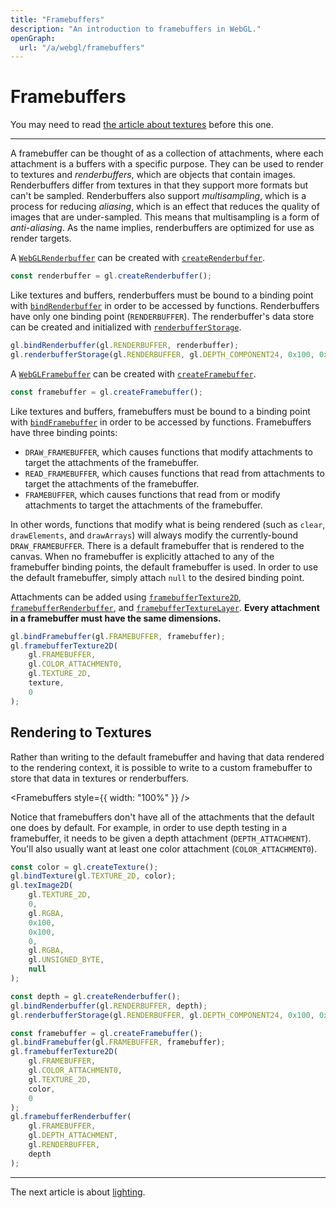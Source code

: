```yaml
---
title: "Framebuffers"
description: "An introduction to framebuffers in WebGL."
openGraph:
  url: "/a/webgl/framebuffers"
---
```



# Framebuffers

You may need to read [the article about textures](/a/webgl/textures) before this one.

---

A framebuffer can be thought of as a collection of attachments, where each attachment is a buffers with a specific purpose. They can be used to render to textures and _renderbuffers_, which are objects that contain images. Renderbuffers differ from textures in that they support more formats but can't be sampled. Renderbuffers also support _multisampling_, which is a process for reducing _aliasing_, which is an effect that reduces the quality of images that are under-sampled. This means that multisampling is a form of _anti-aliasing_. As the name implies, renderbuffers are optimized for use as render targets.

A [`WebGLRenderbuffer`](https://developer.mozilla.org/en-US/docs/Web/API/WebGLRenderbuffer) can be created with [`createRenderbuffer`](https://developer.mozilla.org/en-US/docs/Web/API/WebGLRenderingContext/createRenderbuffer).

```js
const renderbuffer = gl.createRenderbuffer();
```

Like textures and buffers, renderbuffers must be bound to a binding point with [`bindRenderbuffer`](https://developer.mozilla.org/en-US/docs/Web/API/WebGLRenderingContext/bindRenderbuffer) in order to be accessed by functions. Renderbuffers have only one binding point (`RENDERBUFFER`). The renderbuffer's data store can be created and initialized with [`renderbufferStorage`](https://developer.mozilla.org/en-US/docs/Web/API/WebGLRenderingContext/renderbufferStorage).

```js
gl.bindRenderbuffer(gl.RENDERBUFFER, renderbuffer);
gl.renderbufferStorage(gl.RENDERBUFFER, gl.DEPTH_COMPONENT24, 0x100, 0x100);
```

A [`WebGLFramebuffer`](https://developer.mozilla.org/en-US/docs/Web/API/WebGLFramebuffer) can be created with [`createFramebuffer`](https://developer.mozilla.org/en-US/docs/Web/API/WebGLRenderingContext/createFramebuffer).

```js
const framebuffer = gl.createFramebuffer();
```

Like textures and buffers, framebuffers must be bound to a binding point with [`bindFramebuffer`](https://developer.mozilla.org/en-US/docs/Web/API/WebGLRenderingContext/bindFramebuffer) in order to be accessed by functions. Framebuffers have three binding points:

- `DRAW_FRAMEBUFFER`, which causes functions that modify attachments to target the attachments of the framebuffer.
- `READ_FRAMEBUFFER`, which causes functions that read from attachments to target the attachments of the framebuffer.
- `FRAMEBUFFER`, which causes functions that read from or modify attachments to target the attachments of the framebuffer.

In other words, functions that modify what is being rendered (such as `clear`, `drawElements`, and `drawArrays`) will always modify the currently-bound `DRAW_FRAMEBUFFER`. There is a default framebuffer that is rendered to the canvas. When no framebuffer is explicitly attached to any of the framebuffer binding points, the default framebuffer is used. In order to use the default framebuffer, simply attach `null` to the desired binding point.

Attachments can be added using [`framebufferTexture2D`](https://developer.mozilla.org/en-US/docs/Web/API/WebGLRenderingContext/framebufferTexture2D), [`framebufferRenderbuffer`](https://developer.mozilla.org/en-US/docs/Web/API/WebGLRenderingContext/framebufferRenderbuffer), and [`framebufferTextureLayer`](https://developer.mozilla.org/en-US/docs/Web/API/WebGL2RenderingContext/framebufferTextureLayer). **Every attachment in a framebuffer must have the same dimensions.**

```js
gl.bindFramebuffer(gl.FRAMEBUFFER, framebuffer);
gl.framebufferTexture2D(
	gl.FRAMEBUFFER,
	gl.COLOR_ATTACHMENT0,
	gl.TEXTURE_2D,
	texture,
	0
);
```

## Rendering to Textures

Rather than writing to the default framebuffer and having that data rendered to the rendering context, it is possible to write to a custom framebuffer to store that data in textures or renderbuffers.

<Framebuffers style={{ width: "100%" }} />

Notice that framebuffers don't have all of the attachments that the default one does by default. For example, in order to use depth testing in a framebuffer, it needs to be given a depth attachment (`DEPTH_ATTACHMENT`). You'll also usually want at least one color attachment (`COLOR_ATTACHMENT0`).

```js
const color = gl.createTexture();
gl.bindTexture(gl.TEXTURE_2D, color);
gl.texImage2D(
	gl.TEXTURE_2D,
	0,
	gl.RGBA,
	0x100,
	0x100,
	0,
	gl.RGBA,
	gl.UNSIGNED_BYTE,
	null
);

const depth = gl.createRenderbuffer();
gl.bindRenderbuffer(gl.RENDERBUFFER, depth);
gl.renderbufferStorage(gl.RENDERBUFFER, gl.DEPTH_COMPONENT24, 0x100, 0x100);

const framebuffer = gl.createFramebuffer();
gl.bindFramebuffer(gl.FRAMEBUFFER, framebuffer);
gl.framebufferTexture2D(
	gl.FRAMEBUFFER,
	gl.COLOR_ATTACHMENT0,
	gl.TEXTURE_2D,
	color,
	0
);
gl.framebufferRenderbuffer(
	gl.FRAMEBUFFER,
	gl.DEPTH_ATTACHMENT,
	gl.RENDERBUFFER,
	depth
);
```

---

The next article is about [lighting](/a/webgl/lighting).
